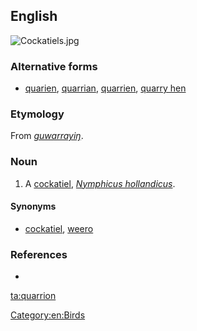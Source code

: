 ==English==
[[Image:Cockatiels.jpg|thumb|right]]
{{wikipedia|Cockatiel}}

===Alternative forms===
* [[quarien]], [[quarrian]], [[quarrien]], [[quarry hen]]

===Etymology===
From {{etyl|wrh|en}} ''[[guwarrayiŋ]]''.

===Noun===
{{en-noun}}

# A [[cockatiel]], ''[[Nymphicus hollandicus]]''.

====Synonyms====
* [[cockatiel]], [[weero]]

===References===
* {{reference-book |author=Dixon, R. M. W., Bruce Moore, W. S. Ramson, Mandy Thomas |year=2006 |title=Australian Aboriginal Words in English: Their Origin and Meaning |edition=2nd ed. |publisher=Oxford University Press |id=ISBN 0-19-554073-5 |pages=p. 87}}

[[Category:en:Birds]]

[[ta:quarrion]]